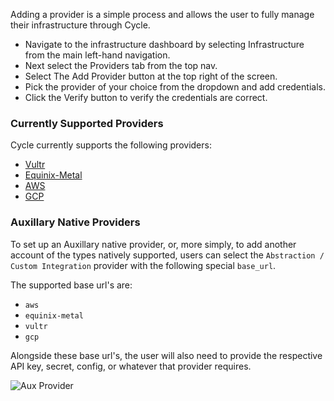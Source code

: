 Adding a provider is a simple process and allows the user to fully manage their infrastructure through Cycle.

- Navigate to the infrastructure dashboard by selecting Infrastructure from the main left-hand navigation.
- Next select the Providers tab from the top nav.
- Select The Add Provider button at the top right of the screen.
- Pick the provider of your choice from the dropdown and add credentials.
- Click the Verify button to verify the credentials are correct.

### Currently Supported Providers

Cycle currently supports the following providers:

- [Vultr](/reference/infrastructure/providers/configure-vultr)
- [Equinix-Metal](/reference/infrastructure/providers/configure-equinix)
- [AWS](/reference/infrastructure/providers/configure-aws)
- [GCP](/reference/infrastructure/providers/configure-gcp)

### Auxillary Native Providers

To set up an Auxillary native provider, or, more simply, to add another account of the types natively supported, users can select the `Abstraction / Custom Integration` provider with the following special `base_url`.

The supported base url's are:

- `aws`
- `equinix-metal`
- `vultr`
- `gcp`

Alongside these base url's, the user will also need to provide the respective API key, secret, config, or whatever that provider requires.

![Aux Provider](https://static.cycle.io/portal-docs/infrastructure/custom-aux-provider.png)
